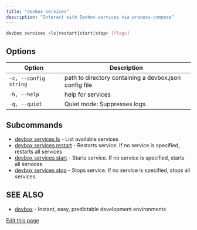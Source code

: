 ```yaml
---
title: "devbox services"
description: "Interact with Devbox services via process-compose"
---
```


```bash
devbox services <ls|restart|start|stop> [flags]
```

## Options[​](#options "Direct link to Options")

| Option                | Description                                            |
| --------------------- | ------------------------------------------------------ |
| `-c, --config string` | path to directory containing a devbox.json config file |
| `-h, --help`          | help for services                                      |
| `-q, --quiet`         | Quiet mode: Suppresses logs.                           |

## Subcommands[​](#subcommands "Direct link to Subcommands")

- [devbox services ls](/docs/devbox/cli-reference/devbox-services-ls/) - List available services
- [devbox services restart](/docs/devbox/cli-reference/devbox-services-restart/) - Restarts service.
  If no service is specified, restarts all services
- [devbox services start](/docs/devbox/cli-reference/devbox-services-start/) - Starts service. If no
  service is specified, starts all services
- [devbox services stop](/docs/devbox/cli-reference/devbox-services-stop/) - Stops service. If no
  service is specified, stops all services

## SEE ALSO[​](#see-also "Direct link to SEE ALSO")

- [devbox](/docs/devbox/cli-reference/devbox/) - Instant, easy, predictable development environments

[Edit this page](https://github.com/jetify-com/devbox/tree/main/docs/app/docs/cli-reference/devbox-services.md)
